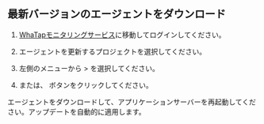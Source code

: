 ## 最新バージョンのエージェントをダウンロード

1. [WhaTapモニタリングサービス](https://service.whatap.io)に移動してログインしてください。

2. エージェントを更新するプロジェクトを選択してください。

3. 左側のメニューから<Cmdname sid="management" className="uitext" /> > <Cmdname sid="agent_update" className="uitext" />を選択してください。

4. <Cmdname sid="latest_version" className="uitext" /> または、 <Cmdname sid="latest_version_for_all" className="uitext" />ボタンをクリックしてください。

   <ImgLang img="java-update-agent.png" desc="エージェントアップデート" />

エージェントをダウンロードして、アプリケーションサーバーを再起動してください。アップデートを自動的に適用します。
